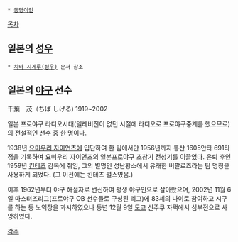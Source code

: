  * [[동명이인]]

[[목차]]
== 일본의 [[성우]] ==
 * [[치바 시게루(성우)]] 문서 참조

== 일본의 [[야구]] 선수 ==
千葉　茂（ちば しげる)
1919~2002

일본 프로야구 라디오시대(텔레비전이 없던 시절에 라디오로 프로야구중계를 했으므로)의 전설적인 선수 중 한 명이다.  

1938년 [[요미우리 자이언츠]]에 입단하여 한 팀에서만 1956년까지 통산 1605안타 691타점을 기록하며 요미우리 자이언츠의 일본프로야구 초창기 전성기를 이끌었다. 은퇴 후인 1959년 [[킨테츠]] 감독에 취임, 그의 별명인 성난황소에서 유래한 버팔로즈라는 팀 명칭을 사용하게 되었다. (그 이전에는 킨테츠 펄스였음.)

이후 1962년부터 야구 해설자로 변신하여 평생 야구인으로 살아왔으며, 2002년 11월 6일 마스터즈리그(프로야구 OB 선수들로 구성된 리그)에 83세의 나이로 참여하고 시구를 하는 등 노익장을 과시하였으나 동년 12월 9일 [[도쿄]] 신주쿠 자택에서 심부전으로 사망하였다.   


[[각주]]
